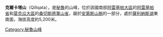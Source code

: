 {{Coord|16|29|55|S|71|0|46|W|display=title}}

'''克爾卡塔山'''（Qillqata），是[[秘魯|秘魯]]的山峰，位於該國南部[[阿雷基帕大區|阿雷基帕大區]]的[[阿雷基帕省|阿雷基帕省]]和[[莫克瓜大區|莫克瓜大區]]的[[桑切斯將軍山省|桑切斯將軍山省]]，屬於[[安第斯山脈|安第斯山脈]]的一部分，處於[[薩利納斯湖|薩利納斯湖]]東南面，海拔高度約5,200米。

[[Category:秘魯山峰|Category:秘魯山峰]]


{{Peru-geo-stub}}